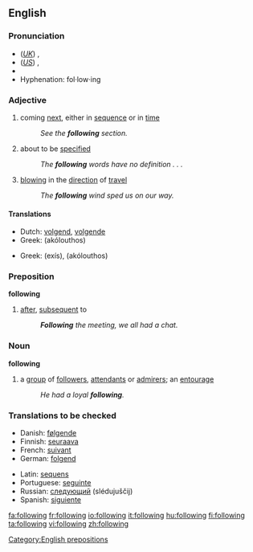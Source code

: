==English==

{{rank|business|mean|manner|385|following|fell|different|care}}

===Pronunciation===
*(''[[Received Pronunciation|UK]]'') {{IPA|/ˈfɒləʊɪŋ/}}, {{SAMPA|/"fQl@UIN/}}
*(''[[General American|US]]'') {{IPA|/ˈfɑloʊɪŋ/}}, {{SAMPA|/"fAloUIN/}}
*{{audio|en-us-following.ogg|Audio (US)}}
*Hyphenation: fol&middot;low&middot;ing

===Adjective===
{{en-adj|-}}

# coming [[next]], either in [[sequence]] or in [[time]]
#:''See the '''following''' section.''
# about to be [[specified]]
#:''The '''following''' words have no definition . . .''
# {{context|of a wind}} [[blowing]] in the [[direction]] of [[travel]]
#:''The '''following''' wind sped us on our way.''

====Translations====
{{trans-top|next in sequence or time}}
*Dutch: [[volgend]], [[volgende]]
*Greek: {{t|el|ακόλουθος|m|}} (akólouthos)
{{trans-mid}}
{{trans-bottom}}
{{trans-top|to be specified}}
*Greek: {{t|el|εξής}} (exís), {{t|el|ακόλουθος|m|}} (akólouthos)
{{trans-mid}}
{{trans-bottom}}
{{trans-top|wind blowing}}
{{trans-mid}}
{{trans-bottom}}

===Preposition===
'''following'''

# [[after]], [[subsequent]] to
#:'' '''Following''' the meeting, we all had a chat.''

===Noun===
'''following'''

# a [[group]] of [[follower]]s, [[attendant]]s or [[admirer]]s; an [[entourage]]
#:''He had a loyal '''following'''.''

===Translations to be checked===
{{rfc-level|Translations to be checked at L3+ (AutoFormat would have corrected level of Translations to be checked)}}
{{top}}
*Danish: [[følgende]]
*Finnish: [[seuraava]]
*French: [[suivant]]
*German: [[folgend]]
{{mid}}
*Latin: [[sequens]]
*Portuguese: [[seguinte]]
*Russian: [[следующий]] (slédujuščij)
*Spanish: [[siguiente]]
{{bottom}}

[[Category:English prepositions]]

[[fa:following]]
[[fr:following]]
[[io:following]]
[[it:following]]
[[hu:following]]
[[fi:following]]
[[ta:following]]
[[vi:following]]
[[zh:following]]